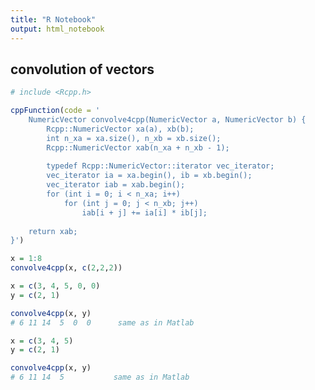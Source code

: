 ```yaml
---
title: "R Notebook"
output: html_notebook
---
```


## convolution of vectors


```r

# include <Rcpp.h>

cppFunction(code = '
    NumericVector convolve4cpp(NumericVector a, NumericVector b) {
        Rcpp::NumericVector xa(a), xb(b);
        int n_xa = xa.size(), n_xb = xb.size();
        Rcpp::NumericVector xab(n_xa + n_xb - 1);
        
        typedef Rcpp::NumericVector::iterator vec_iterator;
        vec_iterator ia = xa.begin(), ib = xb.begin();
        vec_iterator iab = xab.begin();
        for (int i = 0; i < n_xa; i++)
            for (int j = 0; j < n_xb; j++)
                iab[i + j] += ia[i] * ib[j];
    
    return xab;
}')

x = 1:8
convolve4cpp(x, c(2,2,2))

```

```r
x = c(3, 4, 5, 0, 0)
y = c(2, 1)

convolve4cpp(x, y)
# 6 11 14  5  0  0      same as in Matlab
```

```r
x = c(3, 4, 5)
y = c(2, 1)

convolve4cpp(x, y)
# 6 11 14  5           same as in Matlab
```